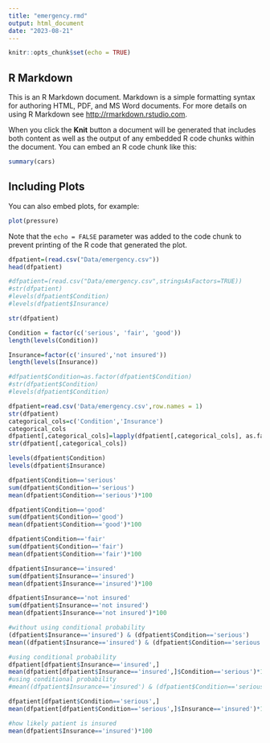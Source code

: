 ---
title: "emergency.rmd"
output: html_document
date: "2023-08-21"
---

```{r setup, include=FALSE}
knitr::opts_chunk$set(echo = TRUE)
```

## R Markdown

This is an R Markdown document. Markdown is a simple formatting syntax for authoring HTML, PDF, and MS Word documents. For more details on using R Markdown see <http://rmarkdown.rstudio.com>.

When you click the **Knit** button a document will be generated that includes both content as well as the output of any embedded R code chunks within the document. You can embed an R code chunk like this:

```{r cars}
summary(cars)
```

## Including Plots

You can also embed plots, for example:

```{r pressure, echo=FALSE}
plot(pressure)
```

Note that the `echo = FALSE` parameter was added to the code chunk to prevent printing of the R code that generated the plot.

```{r}
dfpatient=(read.csv("Data/emergency.csv"))
head(dfpatient)

```

```{r}
#dfpatient=(read.csv("Data/emergency.csv",stringsAsFactors=TRUE))
#str(dfpatient)
#levels(dfpatient$Condition)
#levels(dfpatient$Insurance)
```

```{r}
str(dfpatient)
```


```{r}

Condition = factor(c('serious', 'fair', 'good'))
length(levels(Condition))

Insurance=factor(c('insured','not insured'))
length(levels(Insurance))

```

```{r}
#dfpatient$Condition=as.factor(dfpatient$Condition)
#str(dfpatient$Condition)
#levels(dfpatient$Condition)
```

```{r}
dfpatient=read.csv('Data/emergency.csv',row.names = 1)
str(dfpatient)
categorical_cols=c('Condition','Insurance')
categorical_cols
dfpatient[,categorical_cols]=lapply(dfpatient[,categorical_cols], as.factor)
str(dfpatient[,categorical_cols])
```

```{r}
levels(dfpatient$Condition)
levels(dfpatient$Insurance)
```

```{r}
dfpatient$Condition=='serious'
sum(dfpatient$Condition=='serious')
mean(dfpatient$Condition=='serious')*100
```

```{r}
dfpatient$Condition=='good'
sum(dfpatient$Condition=='good')
mean(dfpatient$Condition=='good')*100
```

```{r}
dfpatient$Condition=='fair'
sum(dfpatient$Condition=='fair')
mean(dfpatient$Condition=='fair')*100
```

```{r}
dfpatient$Insurance=='insured'
sum(dfpatient$Insurance=='insured')
mean(dfpatient$Insurance=='insured')*100
```

```{r}
dfpatient$Insurance=='not insured'
sum(dfpatient$Insurance=='not insured')
mean(dfpatient$Insurance=='not insured')*100
```

```{r}
#without using conditional probability
(dfpatient$Insurance=='insured') & (dfpatient$Condition=='serious')
mean((dfpatient$Insurance=='insured') & (dfpatient$Condition=='serious'))*100
```

```{r}
#using conditional probability
dfpatient[dfpatient$Insurance=='insured',]
mean(dfpatient[dfpatient$Insurance=='insured',]$Condition=='serious')*100
#using conditional probability
#mean((dfpatient$Insurance=='insured') & (dfpatient$Condition=='serious'))/mean(dfpatient$Insurance=='insured')
```

```{r}
dfpatient[dfpatient$Condition=='serious',]
mean(dfpatient[dfpatient$Condition=='serious',]$Insurance=='insured')*100

#how likely patient is insured
mean(dfpatient$Insurance=='insured')*100
```





